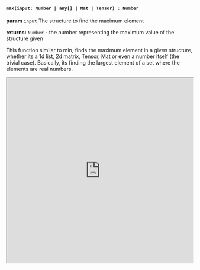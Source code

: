 

#### `max(input: Number | any[] | Mat | Tensor) : Number`

**param** `input` The structure to find the maximum element

**returns:** `Number` - the number representing the maximum value of the structure given

This function similar to min, finds the maximum element in a given structure, whether its a 1d list, 2d matrix, Tensor, Mat or even a number itself (the trivial case). Basically, its finding the largest element of a set where the elements are real numbers. 



<iframe src="https://hlab.app/s/docs/hbook_max"
    width="100%"
    height="500px">
</iframe>